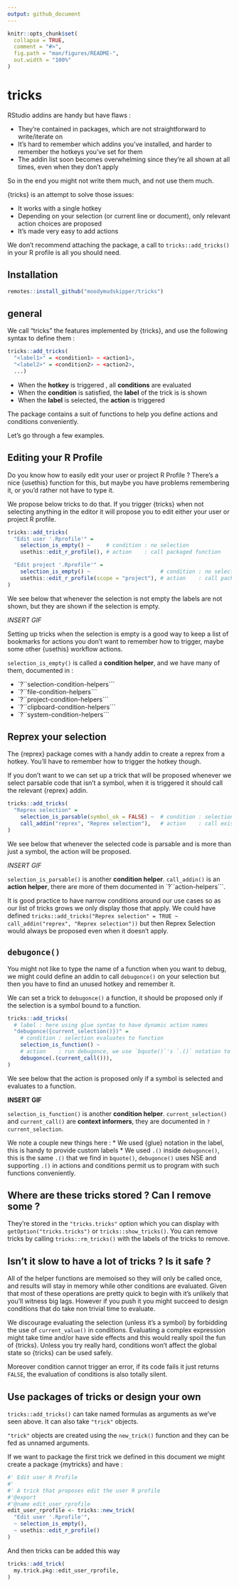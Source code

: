 ```yaml
---
output: github_document
---
```


<!-- README.md is generated from README.Rmd. Please edit that file -->

```r
knitr::opts_chunk$set(
  collapse = TRUE,
  comment = "#>",
  fig.path = "man/figures/README-",
  out.width = "100%"
)
```

# tricks

RStudio addins are handy but have flaws :

* They're contained in packages, which are not straightforward to write/iterate on
* It's hard to remember which addins you've installed, and harder to remember the
hotkeys you've set for them
* The addin list soon becomes overwhelming since they're all shown at all times,
even when they don't apply

So in the end you might not write them much, and not use them much.

{tricks} is an attempt to solve those issues:

* It works with a single hotkey
* Depending on your selection (or current line or document), only relevant action choices are proposed
* It's made very easy to add actions

We don't recommend attaching the package, a call to `tricks::add_tricks()` in your R
profile is all you should need.

## Installation

```r
remotes::install_github("moodymudskipper/tricks")
```

## general

We call "tricks" the features implemented by {tricks}, and use the following syntax
to define them :

```r
tricks::add_tricks(
  "<label1>" = <condition1> ~ <action1>, 
  "<label2>" = <condition2> ~ <action2>, 
  ...)
```

* When the **hotkey** is triggered , all **conditions** are evaluated
* When the **condition** is satisfied, the **label** of the trick is is shown
* When the **label** is selected, the **action** is triggered

The package contains a suit of functions to help you define actions and conditions conveniently.

Let's go through a few examples.

## Editing your R Profile

Do you know how to easily edit your user or project R Profile ? There's a nice {usethis} function
for this, but maybe you have problems remembering it, or you'd rather not have to
type it.

We propose below tricks to do that. If you trigger {tricks} when
not selecting anything in the editor it will propose you to edit either your user
or project R profile.

```r
tricks::add_tricks(
  "Edit user '.Rprofile'" =
    selection_is_empty() ~     # condition : no selection
    usethis::edit_r_profile(), # action    : call packaged function

  "Edit project '.Rprofile'" =
    selection_is_empty() ~                      # condition : no selection
    usethis::edit_r_profile(scope = "project"), # action    : call packaged function
)
```

We see below that whenever the selection is not empty the 
labels are not shown, but they are shown if the selection is empty.

*INSERT GIF*

Setting up tricks when the selection is empty is a good way to keep a list of
bookmarks for actions you don't want to remember how to trigger, maybe some other
{usethis} workflow actions.

`selection_is_empty()` is called a **condition helper**, and we have many of them,
documented in : 

* `?``selection-condition-helpers```
* `?``file-condition-helpers```
* `?``project-condition-helpers```
* `?``clipboard-condition-helpers```
* `?``system-condition-helpers```

## Reprex your selection

The {reprex} package comes with a handy addin to create a reprex from a hotkey.
You'll have to remember how to trigger the hotkey though.

If you don't want to we can set up a trick that will be proposed whenever we select
parsable code that isn't a symbol, when it is triggered it should call the relevant {reprex} addin.

```r
tricks::add_tricks(
  "Reprex selection" =
    selection_is_parsable(symbol_ok = FALSE) ~  # condition : selection is code
    call_addin("reprex", "Reprex selection"),   # action    : call existing addin
)
```

We see below that whenever the selected code is parsable and is more than just a symbol,
the action will be proposed.

*INSERT GIF*

`selection_is_parsable()` is another **condition helper**. `call_addin()` is an
**action helper**, there are more of them documented in `?``action-helpers```.

It is good practice to have narrow conditions around our use cases 
so as our list of tricks grows we only display those that apply.
We could have defined `tricks::add_tricks("Reprex selection" = TRUE ~ call_addin("reprex", "Reprex selection"))` but then Reprex Selection would always be proposed even when it doesn't apply.

## `debugonce()`

You might not like to type the name of a function when you want
to debug, we might could define an addin to call `debugonce()` on your selection
but then you have to find an unused hotkey and remember it.

We can set a trick to `debugonce()` a function, it should be proposed only if
the selection is a symbol bound to a function.

```r
tricks::add_tricks(
  # label : here using glue syntax to have dynamic action names
  "debugonce({current_selection()})" = 
    # condition : selection evaluates to function
    selection_is_function() ~ 
    # action    : run debugonce, we use `bquote()`'s `.()` notation to work around NSE issues
    debugonce(.(current_call())),      
)

```

We see below that the action is proposed only if a symbol is selected and
evaluates to a function.

**INSERT GIF**

`selection_is_function()` is another **condition helper**.
`current_selection()` and `current_call()` are **context informers**, they are documented
in `?current_selection`.

We note a couple new things here :
* We used {glue} notation in the label, this is handy to provide custom labels
* We used `.()` inside `debugonce()`, this is the same `.()` that we find in 
`bquote()`, `debugonce()` uses NSE and supporting `.()` in actions and conditions
  permit us to program with such functions conveniently.

## Where are these tricks stored ? Can I remove some ?

They're stored in the `"tricks.tricks"` option which you can display with `getOption("tricks.tricks")`
or `tricks::show_tricks()`. You can remove tricks by calling `tricks::rm_tricks()` with
the labels of the tricks to remove.

## Isn't it slow to have a lot of tricks ? Is it safe ?

All of the helper functions are memoised so they will only be called once, and results will
stay in memory while other conditions are evaluated. Given that
most of these operations are pretty quick to begin with it's unlikely that you'll witness
big lags. However if you push it you might succeed to design conditions that do take
non trivial time to evaluate.

We discourage evaluating the selection (unless it's a symbol) by forbidding the use
of `current_value()` in conditions. Evaluating a complex expression might take time and/or have side effects
and this would really spoil the fun of {tricks}. Unless you try really hard, conditions
won't affect the global state so {tricks} can be used safely.

Moreover condition cannot trigger an error, if its code fails it just returns `FALSE`, 
the evaluation of conditions is also totally silent.



## Use packages of tricks or design your own

`tricks::add_tricks()` can take named formulas as arguments as we've seen above.
It can also take `"trick"` objects.

`"trick"` objects are created using the `new_trick()` function and they can be fed as
unnamed arguments.

If we want to package the first trick we defined in this document we might create
a package {mytricks} and have : 

```r
#' Edit user R Profile
#' 
#' A trick that proposes edit the user R profile
#'@export
#'@name edit_user_rprofile
edit_user_rprofile <- tricks::new_trick(
  "Edit user '.Rprofile'",
  ~ selection_is_empty(),
  ~ usethis::edit_r_profile()
)
```

And then tricks can be added this way 
```r
tricks::add_trick(
  my.trick.pkg::edit_user_rprofile,
)
```
